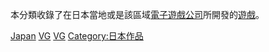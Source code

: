 本分類收錄了在日本當地或是該區域[[遊戲開發者|電子遊戲公司]]所開發的[[電子遊戲|遊戲]]。

{{CategoryTOC}}
[[Category:各地開發電子遊戲|Japan]]
[[Category:日本媒體|VG]]
[[Category:日本电子游戏界|VG]]
[[Category:日本作品|Category:日本作品]]